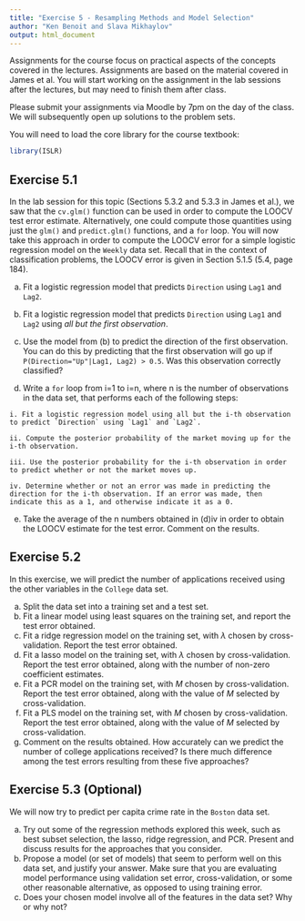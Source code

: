 ```yaml
---
title: "Exercise 5 - Resampling Methods and Model Selection"
author: "Ken Benoit and Slava Mikhaylov"
output: html_document
---
```


Assignments for the course focus on practical aspects of the concepts covered in the lectures. Assignments are based on the material covered in James et al. You will start working on the assignment in the lab sessions after the lectures, but may need to finish them after class.

Please submit your assignments via Moodle by 7pm on the day of the class. We will subsequently open up solutions to the problem sets. 


You will need to load the core library for the course textbook:
```r
library(ISLR)
```


## Exercise 5.1

In the lab session for this topic (Sections 5.3.2 and 5.3.3 in James et al.), we saw that the `cv.glm()` function can be used in order to compute the LOOCV test error estimate. Alternatively, one could compute those quantities using just the `glm()` and `predict.glm()` functions, and a `for` loop. You will now take this approach in order to compute the LOOCV error for a simple logistic regression model on the `Weekly` data set. Recall that in the context of classification problems, the LOOCV error is given in Section 5.1.5 (5.4, page 184).


 (a) Fit a logistic regression model that predicts `Direction` using `Lag1` and `Lag2`.

 (b) Fit a logistic regression model that predicts `Direction` using `Lag1` and `Lag2` using *all but the first observation*.

 (c) Use the model from (b) to predict the direction of the first observation. You can do this by predicting that the first observation will go up if `P(Direction="Up"|Lag1, Lag2) > 0.5`. Was this observation correctly classified?

 (d) Write a `for` loop from i=1 to i=n, where n is the number of observations in the data set, that performs each of the following steps:

    i. Fit a logistic regression model using all but the i-th observation to predict `Direction` using `Lag1` and `Lag2`.
    
    ii. Compute the posterior probability of the market moving up for the i-th observation. 
    
    iii. Use the posterior probability for the i-th observation in order to predict whether or not the market moves up. 
    
    iv. Determine whether or not an error was made in predicting the direction for the i-th observation. If an error was made, then indicate this as a 1, and otherwise indicate it as a 0.

 (e) Take the average of the n numbers obtained in (d)iv in order to obtain the LOOCV estimate for the test error. Comment on the results.


## Exercise 5.2

In this exercise, we will predict the number of applications received using the other variables in the `College` data set.

(a) Split the data set into a training set and a test set.
(b) Fit a linear model using least squares on the training set, and
report the test error obtained.
(c) Fit a ridge regression model on the training set, with $\lambda$ chosen by cross-validation. Report the test error obtained.
(d) Fit a lasso model on the training set, with $\lambda$ chosen by cross-validation. Report the test error obtained, along with the number of non-zero coefficient estimates.
(e) Fit a PCR model on the training set, with $M$ chosen by cross-validation. Report the test error obtained, along with the value of $M$ selected by cross-validation.
(f) Fit a PLS model on the training set, with $M$ chosen by cross-validation. Report the test error obtained, along with the value of $M$ selected by cross-validation.
(g) Comment on the results obtained. How accurately can we predict the number of college applications received? Is there much difference among the test errors resulting from these five approaches?


## Exercise 5.3 (Optional)

We will now try to predict per capita crime rate in the `Boston` data set.

(a) Try out some of the regression methods explored this week, such as best subset selection, the lasso, ridge regression, and PCR. Present and discuss results for the approaches that you consider.
(b) Propose a model (or set of models) that seem to perform well on this data set, and justify your answer. Make sure that you are evaluating model performance using validation set error, cross-validation, or some other reasonable alternative, as opposed to using training error.
(c) Does your chosen model involve all of the features in the data set? Why or why not?

